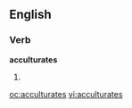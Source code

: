 ==English==

===Verb===
'''acculturates'''

# {{third-person singular of|[[acculturate]]}}

[[oc:acculturates]]
[[vi:acculturates]]